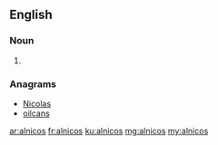 ==English==

===Noun===
{{head|en}}

# {{plural of|alnico}}

===Anagrams===
* [[Nicolas#English|Nicolas]]
* [[oilcans#English|oilcans]]

[[ar:alnicos]]
[[fr:alnicos]]
[[ku:alnicos]]
[[mg:alnicos]]
[[my:alnicos]]